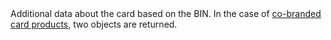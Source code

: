   
<ParamField body="BinData" type="array">  
<Object />     
Additional data about the card based on the BIN. In the case of <a href="/guides/payment-methods/card/co-branded">co-branded card products</a>, two objects are returned.   
<Expandable title="properties">  
<CardType1 />
<CommercialIndicator />
<SubType />  
<Brand />
</Expandable> 
</ParamField>